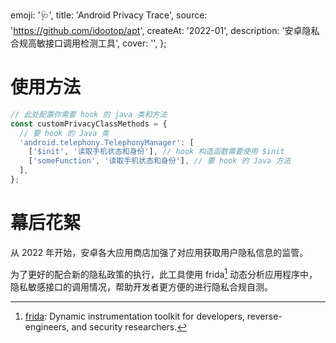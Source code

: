   emoji: '🩺',
  title: 'Android Privacy Trace',
  source: 'https://github.com/idootop/apt',
  createAt: '2022-01',
  description: '安卓隐私合规高敏接口调用检测工具',
  cover: '',
};

# 使用方法

```javascript
// 此处配置你需要 hook 的 java 类和方法
const customPrivacyClassMethods = {
  // 要 hook 的 Java 类
  'android.telephony.TelephonyManager': [
    ['$init', '读取手机状态和身份'], // hook 构造函数需要使用 $init
    ['someFunction', '读取手机状态和身份'], // 要 hook 的 Java 方法
  ],
};
```

# 幕后花絮

从 2022 年开始，安卓各大应用商店加强了对应用获取用户隐私信息的监管。

为了更好的配合新的隐私政策的执行，此工具使用 frida[^1] 动态分析应用程序中，隐私敏感接口的调用情况，帮助开发者更方便的进行隐私合规自测。

[^1]: [frida](https://frida.re): Dynamic instrumentation toolkit for developers, reverse-engineers, and security researchers.
